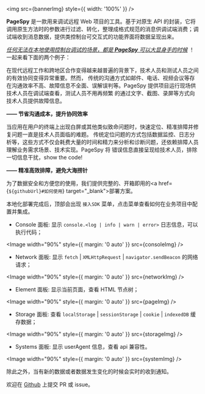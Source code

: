 

<img src={bannerImg} style={{ width: '100%' }} />

<HeaderLink level={2} slug="introduction" children="介绍" />

<b>PageSpy</b> 是一款用来调试远程 Web 项目的工具。基于对原生 API 的封装，它将调用原生方法时的参数进行过滤、转化，整理成格式规范的消息供调试端消费；调试端收到消息数据，提供类控制台可交互式的功能界面将数据呈现出来。

<HeaderLink level={2} slug="when-to-use" children="何时使用？" />

<u>*任何无法在本地使用控制台调试的场景，都是 **PageSpy** 可以大显身手的时候*</u>
！一起来看下面的两个例子：

在现代远程工作和跨地区合作变得越来越普遍的背景下，技术人员和测试人员之间的有效协同变得异常重要。然而，
传统的沟通方式如邮件、电话、视频会议等存在沟通效率不高、故障信息不全面、误解误判等。PageSpy 提供项目运行现场供技术人员在调试端查看，测试人员不用再频繁
的通过文字、截图、录屏等方式向技术人员提供故障信息。

<div style={{ textAlign: 'right', marginBottom: 24 }}>
  <strong>—— 节省沟通成本，提升协同效率</strong>
</div>

当应用在用户的终端上出现白屏或其他类似致命问题时，快速定位、精准排障并修复问题一直是技术人员面临的难题。
传统定位问题的方式包括数据监控、日志分析等，这些方式不仅会耗费大量的时间和精力来分析和诊断问题，还依赖排障人员理解业务需求场景、技术实现。PageSpy 将
错误信息直接呈现给技术人员，排除一切信息干扰，show the code!

<div style={{ textAlign: 'right', marginBottom: 24 }}>
  <strong>—— 精准高效排障，避免大海捞针</strong>
</div>

<HeaderLink level={2} slug="how-to-use" children="如何使用？" />

为了数据安全和方便您的使用，我们提供完整的、开箱即用的<a href={`${githubUrl}#如何使用`} target="\_blank">部署方案</a>。

本地化部署完成后，顶部会出现 `接入SDK` 菜单，点击菜单查看如何在业务项目中配置并集成。

<HeaderLink level={2} slug="feature-overview" children="功能概览" />

- Console 面板: 显示 `console.<log | info | warn | error>` 日志信息，可以执行代码；

<Image width="90%" style={{ margin: '0 auto' }} src={consoleImg} />

- Network 面板: 显示 `fetch` | `XMLHttpRequest` | `navigator.sendBeacon` 的网络请求；

<Image width="90%" style={{ margin: '0 auto' }} src={networkImg} />

- Element 面板: 显示当前页面，查看 HTML 节点树；

<Image width="90%" style={{ margin: '0 auto' }} src={pageImg} />

- Storage 面板: 查看 `localStorage` | `sessionStorage` | `cookie` | `indexedDB` 缓存数据；

<Image width="90%" style={{ margin: '0 auto' }} src={storageImg} />

- Systems 面板: 显示 userAgent 信息，查看 api 兼容性。

<Image width="90%" style={{ margin: '0 auto' }} src={systemImg} />

除此之外，当有新的数据或者数据发生变化的时候会实时的收到通知。

<p style={{ marginTop: 28 }}>
  欢迎在 <a href={githubUrl}>Github</a> 上提交 PR 或 issue。
</p>

